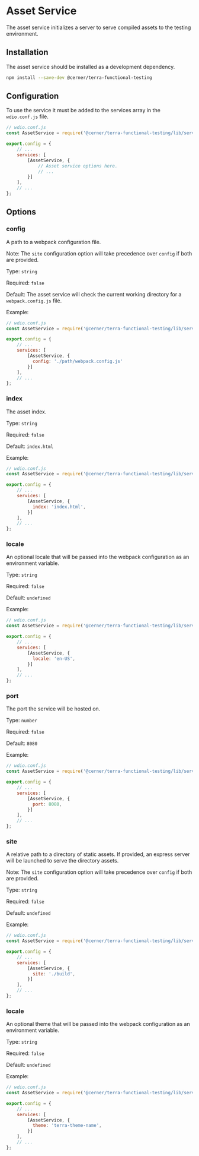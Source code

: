 # Asset Service

The asset service initializes a server to serve compiled assets to the testing environment.

## Installation

The asset service should be installed as a development dependency.

```bash
npm install --save-dev @cerner/terra-functional-testing
```

## Configuration

To use the service it must be added to the services array in the `wdio.conf.js` file.

```js
// wdio.conf.js
const AssetService = require('@cerner/terra-functional-testing/lib/services/wdio-asset-service');

export.config = {
    // ...
    services: [
        [AssetService, {
            // Asset service options here.
            // ...
        }]
    ],
    // ...
};
```

## Options

### config

A path to a webpack configuration file.

Note: The `site` configuration option will take precedence over `config` if both are provided.

Type: `string`

Required: `false`

Default: The asset service will check the current working directory for a `webpack.config.js` file.

Example:

```js
// wdio.conf.js
const AssetService = require('@cerner/terra-functional-testing/lib/services/wdio-asset-service');

export.config = {
    // ...
    services: [
        [AssetService, {
          config: './path/webpack.config.js'
        }]
    ],
    // ...
};
```

### index

The asset index.

Type: `string`

Required: `false`

Default: `index.html`

Example:

```js
// wdio.conf.js
const AssetService = require('@cerner/terra-functional-testing/lib/services/wdio-asset-service');

export.config = {
    // ...
    services: [
        [AssetService, {
          index: 'index.html',
        }]
    ],
    // ...
};
```

### locale

An optional locale that will be passed into the webpack configuration as an environment variable.

Type: `string`

Required: `false`

Default: `undefined`

Example:

```js
// wdio.conf.js
const AssetService = require('@cerner/terra-functional-testing/lib/services/wdio-asset-service');

export.config = {
    // ...
    services: [
        [AssetService, {
          locale: 'en-US',
        }]
    ],
    // ...
};
```

### port

The port the service will be hosted on.

Type: `number`

Required: `false`

Default: `8080`

Example:

```js
// wdio.conf.js
const AssetService = require('@cerner/terra-functional-testing/lib/services/wdio-asset-service');

export.config = {
    // ...
    services: [
        [AssetService, {
          port: 8080,
        }]
    ],
    // ...
};
```

### site

A relative path to a directory of static assets. If provided, an express server will be launched to serve the directory assets.

Note: The `site` configuration option will take precedence over `config` if both are provided.

Type: `string`

Required: `false`

Default: `undefined`

Example:

```js
// wdio.conf.js
const AssetService = require('@cerner/terra-functional-testing/lib/services/wdio-asset-service');

export.config = {
    // ...
    services: [
        [AssetService, {
          site: './build',
        }]
    ],
    // ...
};
```

### locale

An optional theme that will be passed into the webpack configuration as an environment variable.

Type: `string`

Required: `false`

Default: `undefined`

Example:

```js
// wdio.conf.js
const AssetService = require('@cerner/terra-functional-testing/lib/services/wdio-asset-service');

export.config = {
    // ...
    services: [
        [AssetService, {
          theme: 'terra-theme-name',
        }]
    ],
    // ...
};
```
